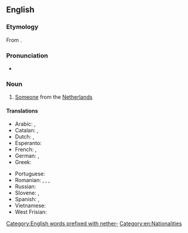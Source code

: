 ==English==

===Etymology===
From {{affix|en|Netherlands|-er|id2=inhabitant}}.

===Pronunciation===
* {{IPA|/ˈnɛðɚˌlændɚ/|lang=en}}

===Noun===
{{en-noun}}

# [[someone|Someone]] from the [[Netherlands]]

====Translations====
{{trans-top|someone from the Netherlands}}
* Arabic: {{t|ar|هُولَنْدِيّ|m}}, {{t+|ar|هُولَنْدِيَّة|f}}
* Catalan: {{t+|ca|neerlandès|m}}, {{t+|ca|neerlandesa|f}}
* Dutch: {{t+|nl|Nederlander|m}}, {{t+|nl|Nederlandse|f}}
* Esperanto: {{t|eo|nederlandano}}
* French: {{t+|fr|Néerlandais|m}}, {{t+|fr|Néerlandaise|f}}
* German: {{t+|de|Niederländer|m}}, {{t+|de|Niederländerin|f}}
* Greek: {{t+|el|Ολλανδός|m}}
{{trans-mid}}
* Portuguese: {{t+|pt|holandês|m}}
* Romanian: {{t+|ro|olandez|m}}, {{t+|ro|olandeză|f}}, {{t|ro|olandezi|m-p}}, {{t|ro|olandeze|f-p}}
* Russian: {{t+|ru|нидерла́ндец|m}}
* Slovene: {{t+|sl|nizozemec|m}}, {{t|sl|nizozemka|f}}
* Spanish: {{t+|es|neerlandés|m}}, {{t+|es|neerlandesa|f}}
* Vietnamese: {{t|vi|người Hà Lan}}
* West Frisian: {{t|fy|Nederlanner|m}}
{{trans-bottom}}

[[Category:English words prefixed with nether-]]
[[Category:en:Nationalities]]